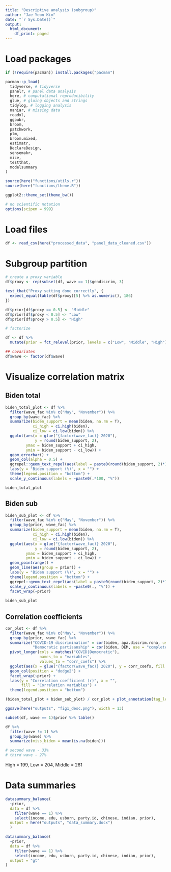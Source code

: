 ```yaml
---
title: "Descriptive analysis (subgroup)"
author: "Jae Yeon Kim"
date: "`r Sys.Date()`"
output:
  html_document:
    df_print: paged
---
```


# Load packages 

```r
if (!require(pacman)) install.packages("pacman")

pacman::p_load(
  tidyverse, # tidyverse
  panelr, # panel data analysis
  here, # computational reproducibility
  glue, # gluing objects and strings
  tidylog, # logging analysis
  naniar, # missing data
  readxl,
  ggpubr,
  broom,
  patchwork,
  plm,
  broom.mixed,
  estimatr,
  DeclareDesign,
  sensemakr,
  mice,
  testthat,
  modelsummary
)

source(here("functions/utils.r"))
source(here("functions/theme.R"))

ggplot2::theme_set(theme_bw())

# no scientific notation
options(scipen = 999)
```

# Load files 

```r
df <- read_csv(here("processed_data", "panel_data_cleaned.csv"))
```

# Subgroup partition 

```r
# create a proxy variable
df$proxy <- rep(subset(df, wave == 1)$gendiscrim, 3)

test_that("Proxy setting done correctly", {
  expect_equal(table(df$proxy)[5] %>% as.numeric(), 186)
})

df$prior[df$proxy == 0.5] <- "Middle"
df$prior[df$proxy < 0.5] <- "Low"
df$prior[df$proxy > 0.5] <- "High"

# factorize

df <- df %>% 
  mutate(prior = fct_relevel(prior, levels = c("Low", "Middle", "High")))

## covariates
df$wave <- factor(df$wave)
```

# Visualize correlation matrix

## Biden total 

```r
biden_total_plot <- df %>%
  filter(wave_fac %in% c("May", "November")) %>%
  group_by(wave_fac) %>%
  summarize(biden_support = mean(biden, na.rm = T),
            ci_high = ci.high(biden),
            ci_low = ci.low(biden)) %>%
  ggplot(aes(x = glue("{factor(wave_fac)} 2020"), 
             y = round(biden_support, 2),
         ymax = biden_support + ci_high, 
         ymin = biden_support - ci_low)) +
  geom_errorbar() +
  geom_col(alpha = 0.5) +
  ggrepel::geom_text_repel(aes(label = paste0(round(biden_support, 2)*100, "%"))) +
  labs(y = "Biden support (%)", x = "") +
  theme(legend.position = "bottom") +
  scale_y_continuous(labels = ~paste0(.*100, "%"))

biden_total_plot
```
## Biden sub 

```r
biden_sub_plot <- df %>%
  filter(wave_fac %in% c("May", "November")) %>%
  group_by(prior, wave_fac) %>%
  summarize(biden_support = mean(biden, na.rm = T),
            ci_high = ci.high(biden),
            ci_low = ci.low(biden)) %>%
  ggplot(aes(x = glue("{factor(wave_fac)} 2020"), 
             y = round(biden_support, 2),
         ymax = biden_support + ci_high, 
         ymin = biden_support - ci_low)) +
  geom_pointrange() +  
  geom_line(aes(group = prior)) +
  labs(y = "Biden support (%)", x = "") +
  theme(legend.position = "bottom") +
  ggrepel::geom_text_repel(aes(label = paste0(round(biden_support, 2)*100, "%"))) +
  scale_y_continuous(labels = ~paste0(., "%")) +
  facet_wrap(~prior)
  
biden_sub_plot
```
## Correlation coefficients 

```r
cor_plot <- df %>% 
  filter(wave_fac %in% c("May", "November")) %>%
  group_by(prior, wave_fac) %>%
  summarize("COVID-19 discrimination" = cor(biden, apa.discrim.rona, use = "complete.obs"),
            "Democratic partisanship" = cor(biden, DEM, use = "complete.obs")) %>%
  pivot_longer(cols = matches("COVID|Democratic"),
               names_to = "variables",
               values_to = "corr_coefs") %>%
  ggplot(aes(x = glue("{factor(wave_fac)} 2020"), y = corr_coefs, fill = variables)) +
  geom_col(position = "dodge2") +
  facet_wrap(~prior) +
  labs(y = "Correlation coefficient (r)", x = "",
       fill = "Correlation variables") +
  theme(legend.position = "bottom")
```

```r
(biden_total_plot + biden_sub_plot) / cor_plot + plot_annotation(tag_levels = "A") 

ggsave(here("outputs", "fig1_desc.png"), width = 13)

subset(df, wave == 1)$prior %>% table()

df %>% 
  filter(wave != 1) %>%
  group_by(wave) %>%
  summarize(miss_biden = mean(is.na(biden)))

# second wave - 33%
# third wave - 27%
```

High = 199, Low = 204, Middle = 261

# Data summaries 

```r
datasummary_balance(
  ~prior,
  data = df %>%
    filter(wave == 1) %>%
    select(income, edu, usborn, party.id, chinese, indian, prior),
  output = here("outputs", "data_summary.docx")
  )

datasummary_balance(
  ~prior,
  data = df %>%
    filter(wave == 1) %>%
    select(income, edu, usborn, party.id, chinese, indian, prior),
  output = "gt"
)
```